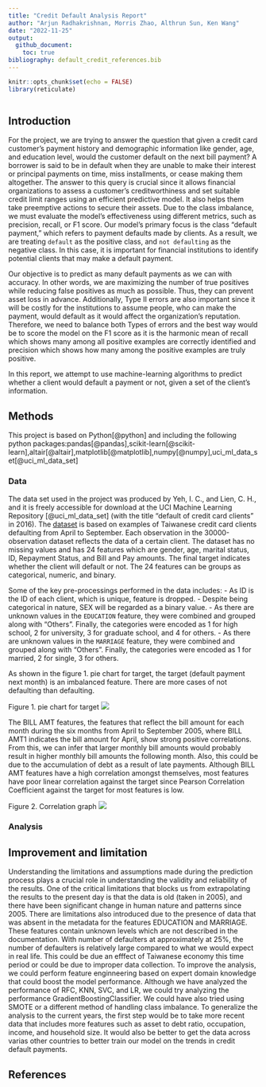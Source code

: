 ```yaml
---
title: "Credit Default Analysis Report"
author: "Arjun Radhakrishnan, Morris Zhao, Althrun Sun, Ken Wang"
date: "2022-11-25"
output:
  github_document:
    toc: true
bibliography: default_credit_references.bib
---
```


```r
knitr::opts_chunk$set(echo = FALSE)
library(reticulate)
```

```python

```

## Introduction

For the project, we are trying to answer the question that given a credit card customer's payment history and demographic information like gender, age, and education level, would the customer default on the next bill payment? A borrower is said to be in default when they are unable to make their interest or principal payments on time, miss installments, or cease making them altogether. The answer to this query is crucial since it allows financial organizations to assess a customer's creditworthiness and set suitable credit limit ranges using an efficient predictive model. It also helps them take preemptive actions to secure their assets. Due to the class imbalance, we must evaluate the model's effectiveness using different metrics, such as precision, recall, or F1 score. Our model's primary focus is the class "default payment," which refers to payment defaults made by clients. As a result, we are treating `default` as the positive class, and `not defaulting` as the negative class. In this case, it is important for financial institutions to identify potential clients that may make a default payment. 

Our objective is to predict as many default payments as we can with accuracy. In other words, we are maximizing the number of true positives while reducing false positives as much as possible. Thus, they can prevent asset loss in advance. Additionally, Type II errors are also important since it will be costly for the institutions to assume people, who can make the payment, would default as it would affect the organization's reputation. Therefore, we need to balance both Types of errors and the best way would be to score the model on the F1 score as it is the harmonic mean of recall which shows many among all positive examples are correctly identified and precision which shows how many among the positive examples are truly positive.

In this report, we attempt to use machine-learning algorithms to predict whether a client would default a payment or not, given a set of the client's information. 

## Methods

This project is based on Python[@python] and including the following python packages:pandas[@pandas],scikit-learn[@scikit-learn],altair[@altair],matplotlib[@matplotlib],numpy[@numpy],uci_ml_data_set[@uci_ml_data_set]

### Data

The data set used in the project was produced by Yeh, I. C., and Lien, C. H., and it is freely accessible for download at the UCI Machine Learning Repository [@uci_ml_data_set] (with the title "default of credit card clients" in 2016). The [dataset](<https://github.com/UBC-MDS/credit_default_prediction_group_20/tree/main/data/raw>) is based on examples of Taiwanese credit card clients defaulting from April to September. Each observation in the 30000-observation dataset reflects the data of a certain client. The dataset has no missing values and has 24 features which are gender, age, marital status, ID, Repayment Status, and Bill and Pay amounts. The final target indicates whether the client will default or not. The 24 features can be groups as categorical, numeric, and binary.

Some of the key pre-processings performed in the data includes:
- As ID is the ID of each client, which is unique, feature is dropped. 
- Despite being categorical in nature, SEX will be regarded as a binary value. 
- As there are unknown values in the `EDUCATION` feature, they were combined and grouped along with "Others". Finally, the categories were encoded as 1 for high school, 2 for university, 3 for graduate school, and 4 for others. 
- As there are unknown values in the `MARRIAGE` feature, they were combined and grouped along with "Others". Finally, the categories were encoded as 1 for married, 2 for single, 3 for others.

As shown in the figure 1. pie chart for target, the target (default payment next month) is an imbalanced feature. There are more cases of not defaulting than defaulting. 

Figure 1. pie chart for target
![](../results//eda/images/target_proportion.jpg)


The BILL AMT features, the features that reflect the bill amount for each month during the six months from April to September 2005, where BILL AMT1 indicates the bill amount for April, show strong positive correlations. From this, we can infer that larger monthly bill amounts would probably result in higher monthly bill amounts the following month. Also, this could be due to the accumulation of debt as a result of late payments. Although BILL AMT features have a high correlation amongst themselves, most features have poor linear correlation against the target since Pearson Correlation Coefficient against the target for most features is low. 


Figure 2. Correlation graph
![](../results//eda/images/corr_plot.png)


### Analysis




## Improvement and limitation
Understanding the limitations and assumptions made during the prediction process plays a crucial role in understanding the validity and reliability of the results. One of the critical limitations that blocks us from extrapolating the results to the present day is that the data is old (taken in 2005), and there have been significant change in human nature and patterns since 2005. There are limitations also introduced due to the presence of data that was absent in the metadata for the features EDUCATION and MARRIAGE. These features contain unknown levels which are not described in the documentation. With number of defaulters at approximately at 25%, the number of defaulters is relatively large compared to what we would expect in real life. This could be due an efffect of Taiwanese economy this time period or could be due to improper data collection. To improve the analysis, we could perform feature enginneering based on expert domain knowledge that could boost the model performance. Although we have analyzed the performance of RFC, KNN, SVC, and LR, we could try analyzing the performance GradientBoostingClassifier. We could have also tried using SMOTE or a different method of handling class imbalance. To generalize the analysis to the current years, the first step would be to take more recent data that includes more features such as asset to debt ratio, occupation, income, and household size. It would also be better to get the data across varias other countries to better train our model on the trends in credit default payments. 


## References
